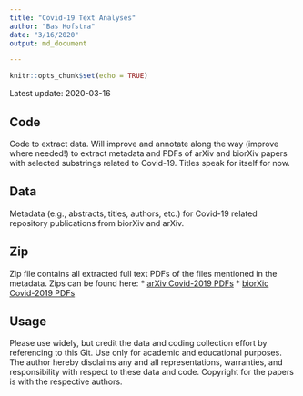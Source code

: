 ```yaml
---
title: "Covid-19 Text Analyses"
author: "Bas Hofstra"
date: "3/16/2020"
output: md_document

---
```


```r
knitr::opts_chunk$set(echo = TRUE)
```

Latest update: 2020-03-16

## Code
Code to extract data. Will improve and annotate along the way (improve where needed!) to extract metadata and PDFs of arXiv and biorXiv papers with selected substrings related to Covid-19. Titles speak for itself for now.

## Data
Metadata (e.g., abstracts, titles, authors, etc.) for Covid-19 related repository publications from biorXiv and arXiv.

## Zip
Zip file contains all extracted full text PDFs of the files mentioned in the metadata. Zips can be found here:
* [arXiv Covid-2019 PDFs](https://stanford.box.com/v/biorxiv-covid-19-20200316)
* [biorXic Covid-2019 PDFs](https://stanford.box.com/v/arxiv-covid-19-20200316)


## Usage
Please use widely, but credit the data and coding collection effort by referencing to this Git. Use only for academic and educational purposes. The author hereby disclaims any and all representations, warranties, and responsibility with respect to these data and code. Copyright for the papers is with the respective authors.